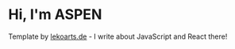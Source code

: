 # Hi, I'm ASPEN

Template by [lekoarts.de](https://www.lekoarts.de?utm_source=cara&utm_medium=Starter) - I write about JavaScript and React there!
